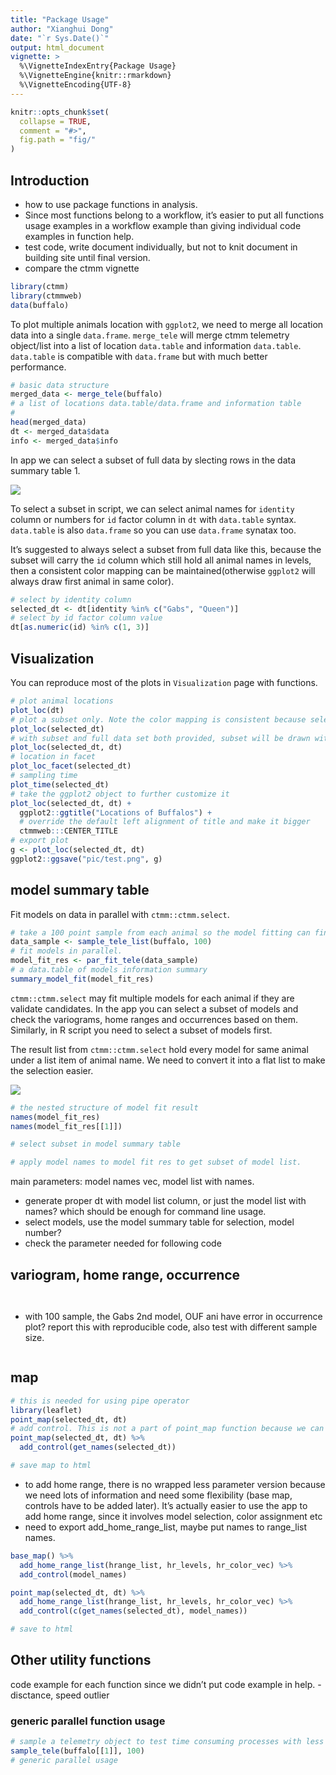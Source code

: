 ```yaml
---
title: "Package Usage"
author: "Xianghui Dong"
date: "`r Sys.Date()`"
output: html_document
vignette: >
  %\VignetteIndexEntry{Package Usage}
  %\VignetteEngine{knitr::rmarkdown}
  %\VignetteEncoding{UTF-8}
---
```


```r
knitr::opts_chunk$set(
  collapse = TRUE,
  comment = "#>",
  fig.path = "fig/"
)
```

## Introduction
- how to use package functions in analysis.
- Since most functions belong to a workflow, it's easier to put all functions usage examples in a workflow example than giving individual code examples in function help.
- test code, write document individually, but not to knit document in building site until final version.
- compare the ctmm vignette

```r
library(ctmm)
library(ctmmweb)
data(buffalo)
```

To plot multiple animals location with `ggplot2`, we need to merge all location data into a single `data.frame`. `merge_tele` will merge ctmm telemetry object/list into a list of location `data.table` and information `data.table`. `data.table` is compatible with `data.frame` but with much better performance.

```r
# basic data structure
merged_data <- merge_tele(buffalo)
# a list of locations data.table/data.frame and information table
# 
head(merged_data)
dt <- merged_data$data
info <- merged_data$info
```

In app we can select a subset of full data by slecting rows in the data summary table 1.

![](pic/01_summary_table.png)


To select a subset in script, we can select animal names for `identity` column or numbers for `id` factor column in `dt` with `data.table` syntax. `data.table` is also `data.frame` so you can use `data.frame` synatax too.

It's suggested to always select a subset from full data like this, because the subset will carry the `id` column which still hold all animal names in levels, then a consistent color mapping can be maintained(otherwise `ggplot2` will always draw first animal in same color).

```r
# select by identity column
selected_dt <- dt[identity %in% c("Gabs", "Queen")]
# select by id factor column value
dt[as.numeric(id) %in% c(1, 3)]
```

## Visualization

You can reproduce most of the plots in `Visualization` page with functions. 

```r
# plot animal locations
plot_loc(dt)
# plot a subset only. Note the color mapping is consistent because selected_dt  id column hold all animal names in levels.
plot_loc(selected_dt)
# with subset and full data set both provided, subset will be drawn with full data as background. 
plot_loc(selected_dt, dt)
# location in facet
plot_loc_facet(selected_dt)
# sampling time
plot_time(selected_dt)
# take the ggplot2 object to further customize it
plot_loc(selected_dt, dt) +
  ggplot2::ggtitle("Locations of Buffalos") +
  # override the default left alignment of title and make it bigger
  ctmmweb:::CENTER_TITLE
# export plot
g <- plot_loc(selected_dt, dt)
ggplot2::ggsave("pic/test.png", g)
```

## model summary table

Fit models on data in parallel with `ctmm::ctmm.select`.

```r
# take a 100 point sample from each animal so the model fitting can finish quicker
data_sample <- sample_tele_list(buffalo, 100)
# fit models in parallel.
model_fit_res <- par_fit_tele(data_sample)
# a data.table of models information summary
summary_model_fit(model_fit_res)
```

`ctmm::ctmm.select` may fit multiple models for each animal if they are validate candidates. In the app you can select a subset of models and check the variograms, home ranges and occurrences based on them. Similarly, in R script you need to select a subset of models first.

The result list from `ctmm::ctmm.select` hold every model for same animal under a list item of animal name. We need to convert it into a flat list to make the selection easier.

![](pic/05_model_res_structure.png)


```r
# the nested structure of model fit result
names(model_fit_res)
names(model_fit_res[[1]])

# select subset in model summary table

# apply model names to model fit res to get subset of model list.
```

main parameters: model names vec, model list with names.

- generate proper dt with model list column, or just the model list with names? which should be enough for command line usage.
- select models, use the model summary table for selection, model number?
- check the parameter needed for following code



## variogram, home range, occurrence

```r

```

```r

```

- with 100 sample, the Gabs 2nd model, OUF ani have error in occurrence plot? report this with reproducible code, also test with different sample size.
```r

```

## map

```r
# this is needed for using pipe operator
library(leaflet)
point_map(selected_dt, dt)
# add control. This is not a part of point_map function because we can only add control once and after all layers are added. If we want to overlay home range over points, we need to add control after home range layer are added.
point_map(selected_dt, dt) %>% 
  add_control(get_names(selected_dt))

# save map to html

```

- to add home range, there is no wrapped less parameter version because we need lots of information and need some flexibility (base map, controls have to be added later). It's actually easier to use the app to add home range, since it involves model selection, color assignment etc
- need to export add_home_range_list, maybe put names to range_list names.
```r
base_map() %>% 
  add_home_range_list(hrange_list, hr_levels, hr_color_vec) %>% 
  add_control(model_names)

point_map(selected_dt, dt) %>% 
  add_home_range_list(hrange_list, hr_levels, hr_color_vec) %>% 
  add_control(c(get_names(selected_dt), model_names))

# save to html

```

## Other utility functions
code example for each function since we didn't put code example in help.
- disctance, speed outlier

### generic parallel function usage
```r
# sample a telemetry object to test time consuming processes with less time
sample_tele(buffalo[[1]], 100)
# generic parallel usage
```
